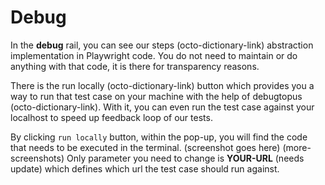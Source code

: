 # Debug

In the **debug** rail, you can see our steps (octo-dictionary-link) abstraction implementation in Playwright code.
You do not need to maintain or do anything with that code, it is there for transparency reasons.

There is the run locally (octo-dictionary-link) button which provides you a way to run that test case on your machine with the help of debugtopus (octo-dictionary-link).
With it, you can even run the test case against your localhost to speed up feedback loop of our tests.

By clicking `run locally` button, within the pop-up, you will find the code that needs to be executed in the terminal. (screenshot goes here) (more-screenshots)
Only parameter you need to change is **YOUR-URL** (needs update) which defines which url the test case should run against.
